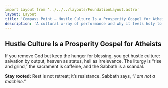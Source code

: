 ```yaml
---
import Layout from '../../../layouts/FoundationLayout.astro'
layout: Layout
title: 'Compass Point — Hustle Culture Is a Prosperity Gospel for Atheists'
description: 'A cultural x-ray of performance and why it feels holy to our age.'
---
```


## Hustle Culture Is a Prosperity Gospel for Atheists

If you remove God but keep the hunger for blessing, you get hustle culture: salvation by output, heaven as status, hell as irrelevance. The liturgy is “rise and grind,” the sacrament is caffeine, and the Sabbath is a scandal.

**Stay rooted:** Rest is not retreat; it’s resistance. Sabbath says, _“I am not a machine.”_